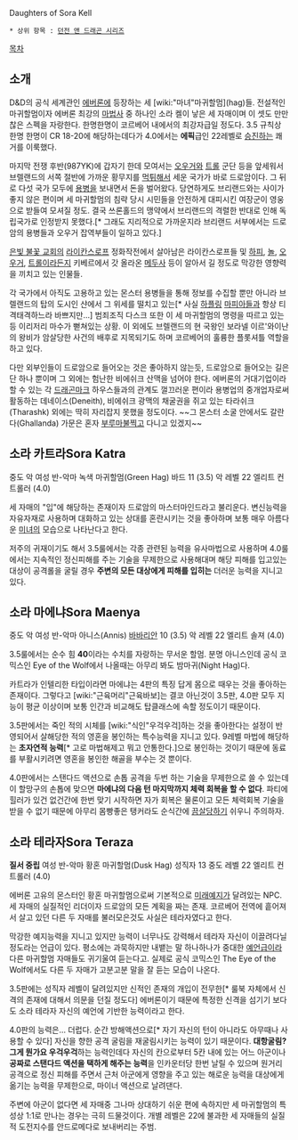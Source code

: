 Daughters of Sora Kell

 * 상위 항목 : [[던전 앤 드래곤 시리즈]]

[[목차]]
== 소개 ==
D&D의 공식 세계관인 [[에버론]]에 등장하는 세 [wiki:"마녀"마귀할멈](hag)들. 전설적인 마귀할멈이자 에버론 최강의 [[마법사]] 중 하나인 소라 켈이 낳은 세 자매이며 이 셋도 만만찮은 스펙을 자랑한다. 한명한명이 코르베어 내에서의 최강자급일 정도다. 3.5 규칙상 한명 한명이 CR 18-20에 해당하는데다가 4.0에서는 '''에픽'''급인 22레벨로 [[승진]]하는 쾌거를 이룩했다.

마지막 전쟁 후반(987YK)에 갑자기 한데 모여서는 [[오우거]]와 [[트롤]] 군단 등을 앞세워서 브렐랜드의 서쪽 절반에 가까운 황무지를 [[먹튀]]해서 세운 국가가 바로 드로암이다. 그 뒤로 다섯 국가 모두에 [[용병]]을 보내면서 돈을 벌어왔다. 당연하게도 브리랜드와는 사이가 좋지 않은 편이며 세 마귀할멈의 침략 당시 시민들을 안전하게 대피시킨 여장군이 영웅으로 받들여 모셔질 정도. 결국 쓰론홀드의 맹약에서 브리랜드의 격렬한 반대로 인해 독립국가로 인정받지 못했다.[* 그래도 지리적으로 가까운지라 브리랜드 서부에서는 드로암의 용병들과 오우거 잡역부들이 일하고 있다.]

[[은빛 불꽃 교회]]의 [[라이칸스로프]] 정화작전에서 살아남은 라이칸스로프들 및 [[하피]], [[놀]], [[오우거]], [[트롤]]이라든지 키베르에서 갓 올라온 [[메두사]] 등이 알아서 길 정도로 막강한 영향력을 끼치고 있는 인물들. 

각 국가에서 아직도 고용하고 있는 몬스터 용병들을 통해 정보를 수집할 뿐만 아니라 브렐랜드의 탑의 도시인 샨에서 그 위세를 떨치고 있는[* 사실 [[하플링]] [[마피아]]들과 항상 티격태격하느라 바쁘지만...] 범죄조직 다스크 또한 이 세 마귀할멈의 명령을 따르고 있는 등 이리저리 마수가 뻗쳐있는 상황. 이 외에도 브렐랜드의 현 국왕인 보라넬 이르'와이난의 왕비가 암살당한 사건의 배후로 지목되기도 하며 코르베어의 훌륭한 플롯셔틀 역할을 하고 있다.

다만 외부인들이 드로암으로 들어오는 것은 좋아하지 않는듯, 드로암으로 들어오는 길은 단 하나 뿐이며 그 외에는 험난한 비에쉬크 산맥을 넘어야 한다. 에버론의 거대기업이라 할 수 있는 각 [[드래곤마크]] 하우스들과의 관계도 껄끄러운 편이라 용병업의 중개업자로써 활동하는 데네이스(Deneith), 비에쉬크 광맥의 채굴권을 쥐고 있는 타라쉬크(Tharashk) 외에는 딱히 자리잡지 못했을 정도이다. ~~그 몬스터 소굴 안에서도 갈란다(Ghallanda) 가문은 혼자 [[부루마불]]찍고 다니고 있겠지~~

== 소라 카트라Sora Katra ==
중도 악 여성 반-악마 녹색 마귀할멈(Green Hag) 바드 11 (3.5)
악 레벨 22 엘리트 컨트롤러 (4.0)

세 자매의 "입"에 해당하는 존재이자 드로암의 마스터마인드라고 불리운다. 변신능력을 자유자재로 사용하며 대화하고 있는 상대를 혼란시키는 것을 좋아하며 보통 매우 아름다운 [[미녀]]의 모습으로 나타난다고 한다.

저주의 귀재이기도 해서 3.5룰에서는 각종 관련된 능력을 유사마법으로 사용하며 4.0룰에서는 지속적인 정신피해를 주는 기술을 무제한으로 사용해대며 해당 피해를 입고있는 대상이 공격롤을 굴릴 경우 '''주변의 모든 대상에게 피해를 입히는''' 더러운 능력을 지니고 있다.

== 소라 마에냐Sora Maenya ==
중도 악 여성 반-악마 아니스(Annis) [[바바리안]] 10 (3.5)
악 레벨 22 엘리트 솔져 (4.0)

3.5룰에서는 순수 힘 '''40'''이라는 수치를 자랑하는 무서운 할멈. 분명 아니스인데 공식 코믹스인 Eye of the Wolf에서 나올때는 아무리 봐도 밤마귀(Night Hag)다. 

카트라가 인텔리한 타입이라면 마에냐는 4판의 특징 답게 몸으로 때우는 것을 좋아하는 존재이다. 그렇다고 [wiki:"근육머리"근육바보]는 결코 아닌것이 3.5판, 4.0판 모두 지능이 평균 이상이며 보통 인간과 비교해도 탑클래스에 속할 정도이기 때문이다. 

3.5판에서는 죽인 적의 시체를 [wiki:"식인"우걱우걱]하는 것을 좋아한다는 설정이 반영되어서 살해당한 적의 영혼을 봉인하는 특수능력을 지니고 있다. 9레벨 마법에 해당하는 '''초자연적 능력'''[* 고로 마법해제고 뭐고 안통한다.]으로 봉인하는 것이기 때문에 동료를 부활시키려면 영혼을 봉인한 해골을 부수는 것 뿐이다. 

4.0판에서는 스탠다드 액션으로 손톱 공격을 두번 하는 기술을 무제한으로 쓸 수 있는데 이 할망구의 손톱에 맞으면 '''마에냐의 다음 턴 마지막까지 체력 회복을 할 수 없다'''. 파티에 힐러가 있건 없건간에 한번 맞기 시작하면 자가 회복은 물론이고 모든 체력회복 기술을 받을 수 없기 때문에 아무리 몸빵좋은 탱커라도 순식간에 [[끔살]]당하기 쉬우니 주의하자.

== 소라 테라자Sora Teraza ==
'''질서 중립''' 여성 반-악마 황혼 마귀할멈(Dusk Hag) 성직자 13
중도 레벨 22 엘리트 컨트롤러 (4.0)

에버론 고유의 몬스터인 황혼 마귀할멈으로써 기본적으로 [[미래예지]]가 달려있는 NPC. 세 자매의 실질적인 리더이자 드로암의 모든 계획을 짜는 존재. 코르베어 전역에 흩어져서 살고 있던 다른 두 자매를 불러모은것도 사실은 테라자였다고 한다.

막강한 예지능력을 지니고 있지만 능력이 너무나도 강력해서 테라자 자신이 이끌려다닐 정도라는 언급이 있다. 평소에는 과묵하지만 내뱉는 말 하나하나가 중대한 [[예언]]급이라 다른 마귀할멈 자매들도 귀기울여 듣는다고. 실제로 공식 코믹스인 The Eye of the Wolf에서도 다른 두 자매가 고분고분 말을 잘 듣는 모습이 나온다.

3.5판에는 성직자 레벨이 달려있지만 신적인 존재의 개입이 전무한[* 룰북 자체에서 신격의 존재에 대해서 의문을 던질 정도다] 에버론이기 때문에 특정한 신격을 섬기기 보다도 소라 테라자 자신의 예언에 기반한 능력이라고 한다. 

4.0판의 능력은... 더럽다. 순간 방해액션으로[* 자기 자신의 턴이 아니라도 아무때나 사용할 수 있다] 자신을 향한 공격 굴림을 재굴림시키는 능력이 있기 때문이다. '''대항굴림? 그게 뭔가요 우걱우걱'''하는 능력인데다 자신의 칸으로부터 5칸 내에 있는 어느 아군이나 '''공짜로 스탠다드 액션을 택하게 해주는 능력'''을 인카운터당 한번 날릴 수 있으며 원거리 공격으로 정신 피해를 주면서 근처 아군에게 영향을 주고 있는 해로운 능력을 대상에게 옮기는 능력을 무제한으로, 마이너 액션으로 날려댄다. 

주변에 아군이 없다면 세 자매중 그나마 상대하기 쉬운 편에 속하지만 세 마귀할멈의 특성상 1:1로 만나는 경우는 극히 드물것이다. 개별 레벨은 22에 불과한 세 자매들의 실질적 도전지수를 안드로메다로 보내버리는 주범.
